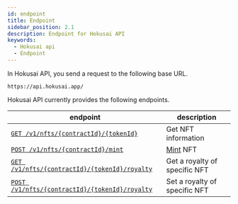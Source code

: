 ```yaml
---
id: endpoint
title: Endpoint
sidebar_position: 2.1
description: Endpoint for Hokusai API
keywords:
  - Hokusai api
  - Endpoint
---
```


In Hokusai API, you send a request to the following base URL.
```
https://api.hokusai.app/
```

Hokusai API currently provides the following endpoints.

|endpoint|description|
|--|--|
|[`GET /v1/nfts/{contractId}/{tokenId}`](/nft/get)|Get NFT information|
|[`POST /v1/nfts/{contractId}/mint`](/nft/mint)|[Mint](/glosarry#Mint) NFT|
|[`GET /v1/nfts/{contractId}/{tokenId}/royalty`](/royalty/get)|Get a royalty of specific NFT|
|[`POST /v1/nfts/{contractId}/{tokenId}/royalty`](/royalty/set)|Set a royalty of specific NFT|